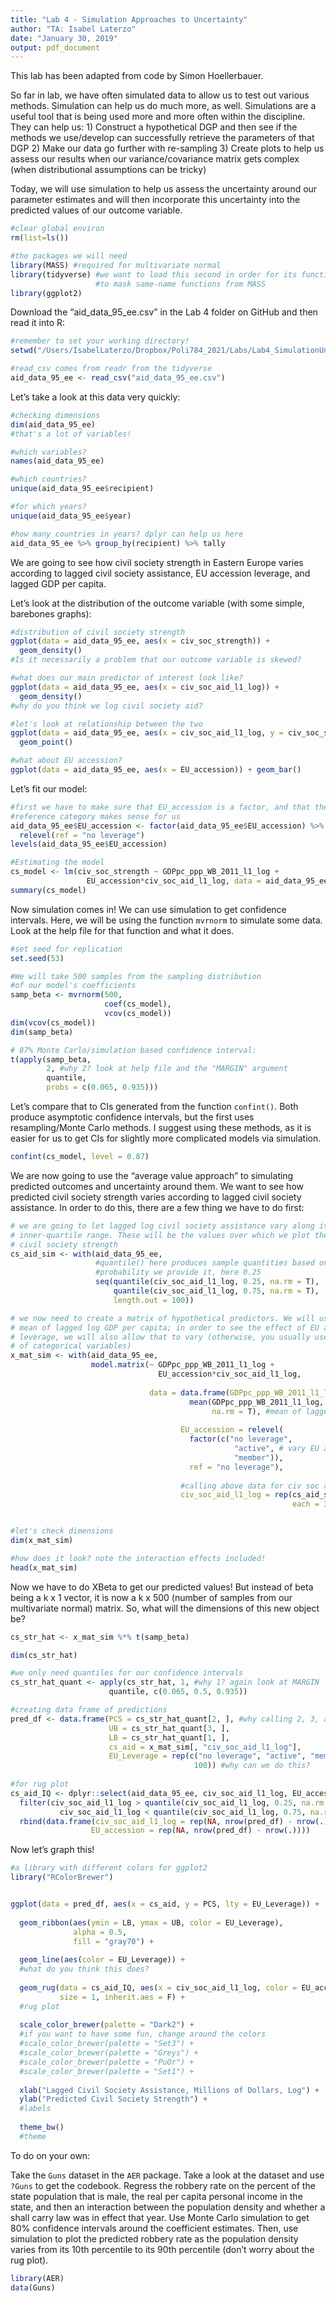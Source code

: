 ```yaml
---
title: "Lab 4 - Simulation Approaches to Uncertainty"
author: "TA: Isabel Laterzo"
date: "January 30, 2019"
output: pdf_document
---
```


This lab has been adapted from code by Simon Hoellerbauer. 

So far in lab, we have often simulated data to allow us to test out various methods. Simulation can help us do much more, as well. Simulations are a useful tool that is being used more and more often within the discipline. They can help us:
1) Construct a hypothetical DGP and then see if the methods we use/develop can successfully retrieve the parameters of that DGP
2) Make our data go further with re-sampling 
3) Create plots to help us assess our results when our variance/covariance matrix gets complex (when distributional assumptions can be tricky)

Today, we will use simulation to help us assess the uncertainty around our parameter estimates and will then incorporate this uncertainty into the predicted values of our outcome variable.

```r
#clear global environ
rm(list=ls())

#the packages we will need
library(MASS) #required for multivariate normal
library(tidyverse) #we want to load this second in order for its functions
                   #to mask same-name functions from MASS
library(ggplot2)
```

Download the "aid_data_95_ee.csv" in the Lab 4 folder on GitHub and then read it into R:
```r
#remember to set your working directory!
setwd("/Users/IsabelLaterzo/Dropbox/Poli784_2021/Labs/Lab4_SimulationUncertainty")

#read_csv comes from readr from the tidyverse
aid_data_95_ee <- read_csv("aid_data_95_ee.csv")
```

Let's take a look at this data very quickly:
```r
#checking dimensions
dim(aid_data_95_ee)
#that's a lot of variables!

#which variables?
names(aid_data_95_ee)

#which countries?
unique(aid_data_95_ee$recipient)

#for which years?
unique(aid_data_95_ee$year)

#how many countries in years? dplyr can help us here
aid_data_95_ee %>% group_by(recipient) %>% tally
```

We are going to see how civil society strength in Eastern Europe varies according to lagged civil society assistance, EU accession leverage, and lagged GDP per capita.

Let's look at the distribution of the outcome variable (with some simple, barebones graphs):
```r
#distribution of civil society strength
ggplot(data = aid_data_95_ee, aes(x = civ_soc_strength)) + 
  geom_density()
#Is it necessarily a problem that our outcome variable is skewed?

#what does our main predictor of interest look like?
ggplot(data = aid_data_95_ee, aes(x = civ_soc_aid_l1_log)) + 
  geom_density()
#why do you think we log civil society aid?

#let's look at relationship between the two
ggplot(data = aid_data_95_ee, aes(x = civ_soc_aid_l1_log, y = civ_soc_strength)) +
  geom_point()

#what about EU accession?
ggplot(data = aid_data_95_ee, aes(x = EU_accession)) + geom_bar()
```

Let's fit our model:
```r
#first we have to make sure that EU_accession is a factor, and that the 
#reference category makes sense for us
aid_data_95_ee$EU_accession <- factor(aid_data_95_ee$EU_accession) %>%
  relevel(ref = "no leverage")
levels(aid_data_95_ee$EU_accession)

#Estimating the model
cs_model <- lm(civ_soc_strength ~ GDPpc_ppp_WB_2011_l1_log +
                 EU_accession*civ_soc_aid_l1_log, data = aid_data_95_ee)
summary(cs_model)
```

Now simulation comes in! We can use simulation to get confidence intervals. Here, we will be using the function `mvrnorm` to simulate some data. Look at the help file for that function and what it does. 
```r
#set seed for replication
set.seed(53)

#We will take 500 samples from the sampling distribution
#of our model's coefficients
samp_beta <- mvrnorm(500,
                     coef(cs_model),
                     vcov(cs_model))
dim(vcov(cs_model))
dim(samp_beta)

# 87% Monte Carlo/simulation based confidence interval:
t(apply(samp_beta,
        2, #why 2? look at help file and the "MARGIN" argument
        quantile,
        probs = c(0.065, 0.935)))
```

Let's compare that to CIs generated from the function `confint()`. Both produce asymptotic confidence intervals, but the first uses resampling/Monte Carlo methods. I suggest using these methods, as it is easier for us to get CIs for slightly more complicated models via simulation.

```r
confint(cs_model, level = 0.87)
```

We are now going to use the "average value approach" to simulating predicted outcomes and uncertainty around them. We want to see how predicted civil society strength varies according to lagged civil society assistance. In order to do this, there are a few thing we have to do first:
```r
# we are going to let lagged log civil society assistance vary along its 
# inner-quartile range. These will be the values over which we plot the predicted
# civil society strength
cs_aid_sim <- with(aid_data_95_ee,
                   #quantile() here produces sample quantities based on the given
                   #probability we provide it, here 0.25
                   seq(quantile(civ_soc_aid_l1_log, 0.25, na.rm = T),
                       quantile(civ_soc_aid_l1_log, 0.75, na.rm = T),
                       length.out = 100))

# we now need to create a matrix of hypothetical predictors. We will use the 
# mean of lagged log GDP per capita; in order to see the effect of EU accession
# leverage, we will also allow that to vary (otherwise, you usually use the mode
# of categorical variables)
x_mat_sim <- with(aid_data_95_ee,
                  model.matrix(~ GDPpc_ppp_WB_2011_l1_log + 
                                 EU_accession*civ_soc_aid_l1_log,
                    
                               data = data.frame(GDPpc_ppp_WB_2011_l1_log = 
                                        mean(GDPpc_ppp_WB_2011_l1_log, 
                                             na.rm = T), #mean of lagged log GDP
                                      
                                      EU_accession = relevel(
                                        factor(c("no leverage",
                                                  "active", # vary EU accession
                                                  "member")), 
                                        ref = "no leverage"),
                                      
                                      #calling above data for civ soc assist
                                      civ_soc_aid_l1_log = rep(cs_aid_sim,
                                                               each = 3))))


#let's check dimensions
dim(x_mat_sim)

#how does it look? note the interaction effects included!
head(x_mat_sim)
```

Now we have to do XBeta to get our predicted values! But instead of beta being a k x 1 vector, it is now a k x 500 (number of samples from our multivariate normal) matrix. So, what will the dimensions of this new object be? 
```r
cs_str_hat <- x_mat_sim %*% t(samp_beta)

dim(cs_str_hat)

#we only need quantiles for our confidence intervals
cs_str_hat_quant <- apply(cs_str_hat, 1, #why 1? again look at MARGIN
                      quantile, c(0.065, 0.5, 0.935))

#creating data frame of predictions
pred_df <- data.frame(PCS = cs_str_hat_quant[2, ], #why calling 2, 3, and 1?
                      UB = cs_str_hat_quant[3, ],
                      LB = cs_str_hat_quant[1, ],
                      cs_aid = x_mat_sim[, "civ_soc_aid_l1_log"],
                      EU_Leverage = rep(c("no leverage", "active", "member"), 
                                         100)) #why can we do this?
 
#for rug plot
cs_aid_IQ <- dplyr::select(aid_data_95_ee, civ_soc_aid_l1_log, EU_accession) %>%
  filter(civ_soc_aid_l1_log > quantile(civ_soc_aid_l1_log, 0.25, na.rm = T) &
           civ_soc_aid_l1_log < quantile(civ_soc_aid_l1_log, 0.75, na.rm = T)) %>%
  rbind(data.frame(civ_soc_aid_l1_log = rep(NA, nrow(pred_df) - nrow(.)),
                  EU_accession = rep(NA, nrow(pred_df) - nrow(.))))
```

Now let's graph this!
```r
#a library with different colors for ggplot2
library("RColorBrewer")


ggplot(data = pred_df, aes(x = cs_aid, y = PCS, lty = EU_Leverage)) +
  
  geom_ribbon(aes(ymin = LB, ymax = UB, color = EU_Leverage),
              alpha = 0.5,
              fill = "gray70") +
  
  geom_line(aes(color = EU_Leverage)) +
  #what do you think this does?
  
  geom_rug(data = cs_aid_IQ, aes(x = civ_soc_aid_l1_log, color = EU_accession), 
           size = 1, inherit.aes = F) +
  #rug plot
  
  scale_color_brewer(palette = "Dark2") +
  #if you want to have some fun, change around the colors
  #scale_color_brewer(palette = "Set3") +
  #scale_color_brewer(palette = "Greys") +
  #scale_color_brewer(palette = "PuOr") +
  #scale_color_brewer(palette = "Set1") +
  
  xlab("Lagged Civil Society Assistance, Millions of Dollars, Log") +
  ylab("Predicted Civil Society Strength") +
  #labels
  
  theme_bw()
  #theme
```

To do on your own:

Take the `Guns` dataset in the `AER` package. Take a look at the dataset and use `?Guns` to get the codebook. Regress the robbery rate on the percent of the state population that is male, the real per capita personal income in the state, and then an interaction between the population density and whether a shall carry law was in effect that year. Use Monte Carlo simulation to get 80% confidence intervals around the coefficient estimates. Then, use simulation to plot the predicted robbery rate as the population density varies from its 10th percentile to its 90th percentile (don't worry about the rug plot).

```r
library(AER)
data(Guns)


```

